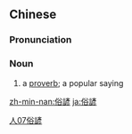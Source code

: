 {{also|俗谚}}
==Chinese==
{{zh-forms|s=俗谚}}

===Pronunciation===
{{zh-pron
|m=súyàn
|cat=n
}}

===Noun===
{{zh-noun}}

# a [[proverb]]; a popular saying

[[Category:zh:Grammar|人07俗諺]]

[[zh-min-nan:俗諺]]
[[ja:俗諺]]
